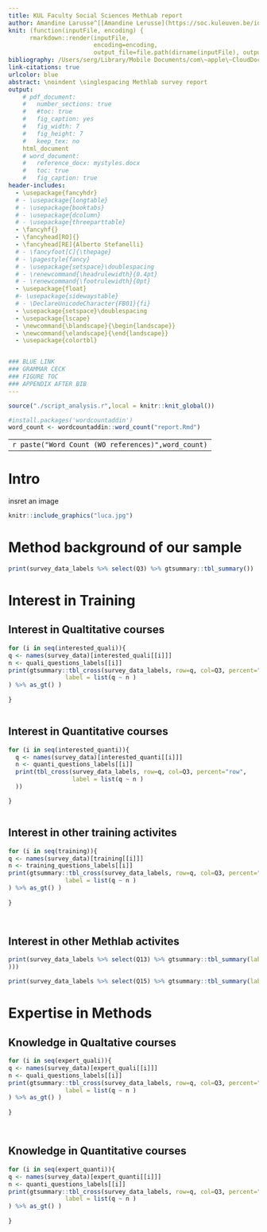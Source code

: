 ```yaml
---
title: KUL Faculty Social Sciences MethLab report
author: Amandine Larusse^[[Amandine Lerusse](https://soc.kuleuven.be/io/english/staff/00119302) is a Ph.D candidate at the Public Governance Institute, KU Leuven. Email:\hspace{0.1cm} amandine.lerusse@kuleuven.be], Luca Carbone^[[Luca Carbone](https://www.lucacarbone.com) is an Ph.D candidate at the School for Mass Communication Research, KU Leuven. Email:\hspace{0.1cm} lucacarbone.lc@gmail.com], Alberto Stefanelli^[[Alberto Stefanelli](https://albertostefanelli.com/) is an FWO Ph.D Fellow at the Institute for Social and Political Opinion Research, KU Leuven. Email:\hspace{0.1cm} alberto.stefanelli@kuleuven.be]
knit: (function(inputFile, encoding) { 
      rmarkdown::render(inputFile,
                        encoding=encoding, 
                        output_file=file.path(dirname(inputFile), output_dir="./docs/report.html")) })
bibliography: /Users/serg/Library/Mobile Documents/com\~apple\~CloudDocs/academia/library.bib
link-citations: true
urlcolor: blue
abstract: \noindent \singlespacing Methlab survey report
output: 
    # pdf_document:
    #   number_sections: true
    #   #toc: true
    #   fig_caption: yes
    #   fig_width: 7
    #   fig_height: 7
    #   keep_tex: no
    html_document
    # word_document:
    #   reference_docx: mystyles.docx
    #   toc: true
    #   fig_caption: true
header-includes:
  - \usepackage{fancyhdr}
  # - \usepackage{longtable}
  # - \usepackage{booktabs}
  # - \usepackage{dcolumn}
  # - \usepackage{threeparttable}
  - \fancyhf{}
  - \fancyhead[RO]{}
  - \fancyhead[RE]{Alberto Stefanelli}
  # - \fancyfoot[C]{\thepage}
  # - \pagestyle{fancy}
  # - \usepackage{setspace}\doublespacing
  # - \renewcommand{\headrulewidth}{0.4pt}
  # - \renewcommand{\footrulewidth}{0pt}
  - \usepackage{float}
  #- \usepackage{sidewaystable}
  # - \DeclareUnicodeCharacter{FB01}{fi}
  - \usepackage{setspace}\doublespacing
  - \usepackage{lscape}
  - \newcommand{\blandscape}{\begin{landscape}}
  - \newcommand{\elandscape}{\end{landscape}}
  - \usepackage{colortbl}


### BLUE LINK 
### GRAMMAR CECK
### FIGURE TOC
### APPENDIX AFTER BIB 
---
```


```r
source("./script_analysis.r",local = knitr::knit_global())
```

```r
#install.packages('wordcountaddin')
word_count <- wordcountaddin::word_count("report.Rmd")
```

|                                                    |
|:--------------------------------------------------:|
| `r paste("Word Count (WO references)",word_count)` |

# Intro 

insret an image 

```r
knitr::include_graphics("luca.jpg")
```

# Method background of our sample 



```r

print(survey_data_labels %>% select(Q3) %>% gtsummary::tbl_summary())

```

# Interest in Training

## Interest in Qualtitative courses 


```r

for (i in seq(interested_quali)){
q <- names(survey_data)[interested_quali[[i]]]
n <- quali_questions_labels[[i]]
print(gtsummary::tbl_cross(survey_data_labels, row=q, col=Q3, percent="row",
                label = list(q ~ n )
) %>% as_gt() )
  
}



```


## Interest in Quantitative courses 


```r

for (i in seq(interested_quanti)){
  q <- names(survey_data)[interested_quanti[[i]]]
  n <- quanti_questions_labels[[i]]
  print(tbl_cross(survey_data_labels, row=q, col=Q3, percent="row",
                  label = list(q ~ n )
  ))

}



```

  
## Interest in other training activites 

```r

for (i in seq(training)){
q <- names(survey_data)[training[[i]]]
n <- training_questions_labels[[i]]
print(gtsummary::tbl_cross(survey_data_labels, row=q, col=Q3, percent="row",
                label = list(q ~ n )
) %>% as_gt() )
  
}




```
  

## Interest in other Methlab activites 


```r

print(survey_data_labels %>% select(Q13) %>% gtsummary::tbl_summary(label = list(Q13 ~ "Interested in joining a 'PhD soup'"
)))


```



```r

print(survey_data_labels %>% select(Q15) %>% gtsummary::tbl_summary(label = list(Q15 ~ "Interested in a methods-related newsletter")))


```

# Expertise in Methods

## Knowledge in Qualtative courses 


```r

for (i in seq(expert_quali)){
q <- names(survey_data)[expert_quali[[i]]]
n <- quali_questions_labels[[i]]
print(gtsummary::tbl_cross(survey_data_labels, row=q, col=Q3, percent="row",
                label = list(q ~ n )
) %>% as_gt() )
  
}




```

  
## Knowledge in Quantitative courses 


```r

for (i in seq(expert_quanti)){
q <- names(survey_data)[expert_quanti[[i]]]
n <- quanti_questions_labels[[i]]
print(gtsummary::tbl_cross(survey_data_labels, row=q, col=Q3, percent="row",
                label = list(q ~ n )
) %>% as_gt() )
  
}




```




